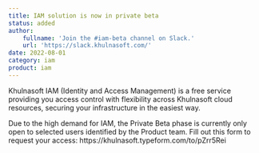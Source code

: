 ```yaml
---
title: IAM solution is now in private beta
status: added
author:
    fullname: 'Join the #iam-beta channel on Slack.'
    url: 'https://slack.khulnasoft.com/'
date: 2022-08-01
category: iam
product: iam
---
```


Khulnasoft IAM (Identity and Access Management) is a free service providing you access control with flexibility across Khulnasoft cloud resources, securing your infrastructure in the easiest way.

<Message type="note">
  Due to the high demand for IAM, the Private Beta phase is currently only open to selected users identified by the Product team. Fill out this form to request your access: https://khulnasoft.typeform.com/to/pZrr5Rei
</Message>